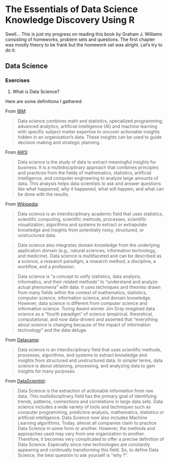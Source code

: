 # The Essentials of Data Science Knowledge Discovery Using R

Swell... This is just my progress on reading this book by Graham J. Williams consisting of homeworks, problem sets and questions.  The first chapter was mostly theory to be frank but the homework set was alright.  Let's try to do it:

## Data Science

### Exercises

1. What is Data Science?

Here are some definitions I gathered:

From [IBM](https://www.ibm.com/topics/data-science):

> Data science combines math and statistics, specialized programming, advanced analytics, artificial intelligence (AI) and machine learning with specific subject matter expertise to uncover actionable insights hidden in an organization’s data. These insights can be used to guide decision making and strategic planning.

From [AWS](https://aws.amazon.com/what-is/data-science/):

> Data science is the study of data to extract meaningful insights for business. It is a multidisciplinary approach that combines principles and practices from the fields of mathematics, statistics, artificial intelligence, and computer engineering to analyze large amounts of data. This analysis helps data scientists to ask and answer questions like what happened, why it happened, what will happen, and what can be done with the results.

From [Wikipedia](https://en.wikipedia.org/wiki/Data_science):

> Data science is an interdisciplinary academic field that uses statistics, scientific computing, scientific methods, processes, scientific visualization, algorithms and systems to extract or extrapolate knowledge and insights from potentially noisy, structured, or unstructured data.

> Data science also integrates domain knowledge from the underlying application domain (e.g., natural sciences, information technology, and medicine).  Data science is multifaceted and can be described as a science, a research paradigm, a research method, a discipline, a workflow, and a profession.

> Data science is "a concept to unify statistics, data analysis, informatics, and their related methods" to "understand and analyze actual phenomena" with data. It uses techniques and theories drawn from many fields within the context of mathematics, statistics, computer science, information science, and domain knowledge.  However, data science is different from computer science and information science. Turing Award winner Jim Gray imagined data science as a "fourth paradigm" of science (empirical, theoretical, computational, and now data-driven) and asserted that "everything about science is changing because of the impact of information technology" and the data deluge.

From [Datacamp](https://www.datacamp.com/blog/what-is-data-science-the-definitive-guide):

> Data science is an interdisciplinary field that uses scientific methods, processes, algorithms, and systems to extract knowledge and insights from structured and unstructured data. In simpler terms, data science is about obtaining, processing, and analyzing data to gain insights for many purposes.

From [DataScientist](https://datascientest.com/en/data-science-definition):

> Data Science is the extraction of actionable information from raw data. This multidisciplinary field has the primary goal of identifying trends, patterns, connections and correlations in large data sets. Data science includes a wide variety of tools and techniques such as computer programming, predictive analysis, mathematics, statistics or artificial intelligence. Data Science now also includes Machine Learning algorithms. Today, almost all companies claim to practice Data Science in some form or another. However, the methods and approaches used may vary from one organization to another. Therefore, it becomes very complicated to offer a precise definition of Data Science. Especially since new technologies are constantly appearing and continually transforming this field. So, to define Data Science, the best question to ask yourself is “why ?”.
